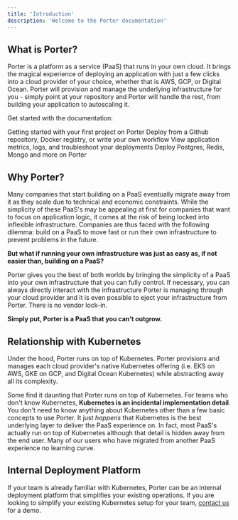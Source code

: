 ```yaml
---
title: 'Introduction'
description: 'Welcome to the Porter documentation'
---
```


## What is Porter?

Porter is a platform as a service (PaaS) that runs in your own cloud. It brings the magical experience of deploying an application with just a few clicks into a cloud provider of your choice, whether that is AWS, GCP, or Digital Ocean. Porter will provision and manage the underlying infrastructure for you - simply point at your repository and Porter will handle the rest, from building your application to autoscaling it.

Get started with the documentation:

<Card title="Getting Started" icon="play" href="/getting-started/overview">
  Getting started with your first project on Porter
</Card>
<Card
  title="Deploying Applications"
  icon="browser"
  href="/deploying-applications/overview"
>
  Deploy from a Github repository, Docker registry, or write your own workflow
</Card>
<Card
  title="Managing Applications"
  icon="bars-progress"
  href="/managing-applications/application-metrics"
>
  View application metrics, logs, and troubleshoot your deployments
</Card>
<Card title="Deploying Addons" icon="puzzle" href="/deploying-addons/overview">
  Deploy Postgres, Redis, Mongo and more on Porter
</Card>

## Why Porter?

Many companies that start building on a PaaS eventually migrate away from it as they scale due to technical and economic constraints. While the simplicity of these PaaS's may be appealing at first for companies that want to focus on application logic, it comes at the risk of being locked into inflexible infrastructure. Companies are thus faced with the following dilemma: build on a PaaS to move fast or run their own infrastructure to prevent problems in the future.

**But what if running your own infrastructure was just as easy as, if not easier than, building on a PaaS?**

Porter gives you the best of both worlds by bringing the simplicity of a PaaS into your own infrastructure that you can fully control. If necessary, you can always directly interact with the infrastructure Porter is managing through your cloud provider and it is even possible to eject your infrastructure from Porter. There is no vendor lock-in.

**Simply put, Porter is a PaaS that you can't outgrow.**

## Relationship with Kubernetes

Under the hood, Porter runs on top of Kubernetes. Porter provisions and manages each cloud provider's native Kubernetes offering (i.e. EKS on AWS, GKE on GCP, and Digital Ocean Kubernetes) while abstracting away all its complexity.

Some find it daunting that Porter runs on top of Kubernetes. For teams who don't know Kubernetes, **Kubernetes is an incidental implementation detail**. You don't need to know anything about Kubernetes other than a few basic concepts to use Porter. It just _happens_ that Kubernetes is the best underlying layer to deliver the PaaS experience on. In fact, most PaaS's actually run on top of Kubernetes although that detail is hidden away from the end user. Many of our users who have migrated from another PaaS experience no learning curve.

## Internal Deployment Platform[](#internal-deployment-platform 'Direct link to heading')

If your team is already familiar with Kubernetes, Porter can be an internal deployment platform that simplifies your existing operations. If you are looking to simplify your existing Kubernetes setup for your team, [contact us](mailto:contact@porter.run) for a demo.
